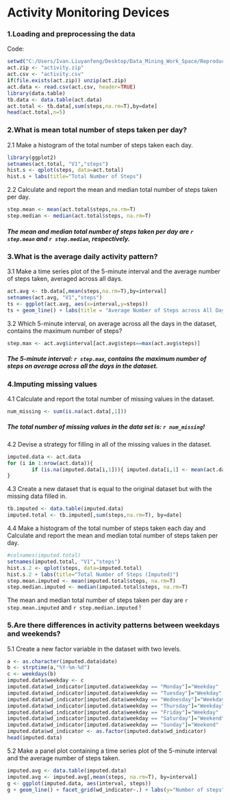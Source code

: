 # Activity Monitoring Devices

### 1.Loading and preprocessing the data
Code:
```r
setwd("C:/Users/Ivan.Liuyanfeng/Desktop/Data_Mining_Work_Space/Reproducible_research/")
act.zip <- "activity.zip"
act.csv <- "activity.csv"
if(file.exists(act.zip)) unzip(act.zip)
act.data <- read.csv(act.csv, header=TRUE)
library(data.table)
tb.data <- data.table(act.data)
act.total <- tb.data[,sum(steps,na.rm=T),by=date]
head(act.total,n=5)
```

### 2.What is mean total number of steps taken per day?
2.1 Make a histogram of the total number of steps taken each day.
```r
library(ggplot2)
setnames(act.total, "V1","steps")
hist.s <- qplot(steps, data=act.total)
hist.s + labs(title="Total Number of Steps")
```

2.2 Calculate and report the mean and median total number of steps taken per day.
```r
step.mean <- mean(act.total$steps,na.rm=T)
step.median <- median(act.total$steps, na.rm=T)
```
##### The mean and median total number of steps taken per day are `r step.mean` and `r step.median`, respectively.

### 3.What is the average daily activity pattern?
3.1 Make a time series plot of the 5-minute interval and the average number of steps taken, averaged across all days.
```r
act.avg <- tb.data[,mean(steps,na.rm=T),by=interval]
setnames(act.avg, "V1","steps")
ts <- ggplot(act.avg, aes(x=interval,y=steps))
ts + geom_line() + labs(title = "Average Number of Steps across All Days")
```

3.2 Which 5-minute interval, on average across all the days in the dataset, contains the maximum number of steps?
```r
step.max <- act.avg$interval[act.avg$steps==max(act.avg$steps)]
```
##### The 5-minute interval:  `r step.max`, contains the maximum number of steps on average across all the days in the dataset.

### 4.Imputing missing values
4.1 Calculate and report the total number of missing values in the dataset.
```r
num_missing <- sum(is.na(act.data[,1]))
```
##### The total number of missing values in the data set is: `r num_missing`!

4.2 Devise a strategy for filling in all of the missing values in the dataset.
```r
imputed.data <- act.data
for (i in 1:nrow(act.data)){
        if (is.na(imputed.data[i,1])){ imputed.data[i,1] <- mean(act.data$steps, na.rm=T)}
}
```

4.3 Create a new dataset that is equal to the original dataset but with the missing data filled in.
```r
tb.imputed <- data.table(imputed.data)
imputed.total <- tb.imputed[,sum(steps,na.rm=T), by=date]
```

4.4 Make a histogram of the total number of steps taken each day and Calculate and report the mean and median total number of steps taken per day.
```r
#colnames(imputed.total)
setnames(imputed.total, "V1","steps")
hist.s.2 <- qplot(steps, data=imputed.total)
hist.s.2 + labs(title="Total Number of Steps (Imputed)")
step.mean.imputed <- mean(imputed.total$steps, na.rm=T)
step.median.imputed <- median(imputed.total$steps, na.rm=T)
```
The mean and median total number of steps taken per day are `r step.mean.imputed` and `r step.median.imputed` !

### 5.Are there differences in activity patterns between weekdays and weekends?
5.1 Create a new factor variable in the dataset with two levels.
```r
a <- as.character(imputed.data$date)
b <- strptime(a,"%Y-%m-%d")
c <- weekdays(b)
imputed.data$weekday <- c
imputed.data$wd_indicator[imputed.data$weekday == "Monday"]="Weekday"
imputed.data$wd_indicator[imputed.data$weekday == "Tuesday"]="Weekday"
imputed.data$wd_indicator[imputed.data$weekday == "Wednesday"]="Weekday"
imputed.data$wd_indicator[imputed.data$weekday == "Thursday"]="Weekday"
imputed.data$wd_indicator[imputed.data$weekday == "Friday"]="Weekday"
imputed.data$wd_indicator[imputed.data$weekday == "Saturday"]="Weekend"
imputed.data$wd_indicator[imputed.data$weekday == "Sunday"]="Weekend"
imputed.data$wd_indicator <- as.factor(imputed.data$wd_indicator)
head(imputed.data)
```

5.2 Make a panel plot containing a time series plot of the 5-minute interval and the average number of steps taken.
```r
imputed.avg <- data.table(imputed.data)
imputed.avg <- imputed.avg[,mean(steps, na.rm=T), by=interval]
g <- ggplot(imputed.data, aes(interval, steps))
g + geom_line() + facet_grid(wd_indicator~.) + labs(y="Number of steps") + labs(x="Interval") + labs(title="Time Series Plot of Interval * Steps") + theme(panel.background = element_rect(colour = "blue"))
```
